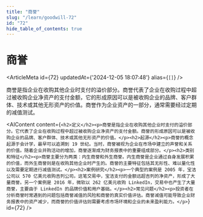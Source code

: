 ```yaml
---
title: "商誉"
slug: "/learn/goodwill-72"
id: "72"
hide_table_of_contents: true
---
```



# 商誉

<ArticleMeta id={72} updatedAt={'2024-12-05 18:07:48'} alias={`[]`} />
<div className='border-solid border-b border-t-0 my-4 border-[var(--ifm-color-gray-300)]' />

商誉是指企业在收购其他企业时支付的溢价部分。商誉代表了企业在收购过程中超过被收购企业净资产的支付金额，它的形成原因可以是被收购企业的品牌、客户群体、技术或其他无形资产的价值。商誉作为企业资产的一部分，通常需要经过定期的减值测试。

<AIContent content={`<h2>定义</h2><p>商誉是指企业在收购其他企业时支付的溢价部分。它代表了企业在收购过程中超过被收购企业净资产的支付金额。商誉的形成原因可以是被收购企业的品牌、客户群体、技术或其他无形资产的价值。</p><h2>起源</h2><p>商誉的概念起源于会计学，最早可以追溯到 19 世纪。当时，商誉被视为企业在市场中建立的声誉和关系的价值。随着企业并购活动的增加，商誉逐渐成为财务报表中的重要组成部分。</p><h2>类别和特征</h2><p>商誉主要分为两类：内生商誉和外生商誉。内生商誉是企业通过自身发展积累的价值，而外生商誉则是在收购其他企业时产生的。商誉的主要特征包括其无形性、难以量化性以及需要定期进行减值测试。</p><h2>案例研究</h2><p>一个典型的案例是 2005 年，宝洁公司以 570 亿美元收购吉列公司。这笔交易中，宝洁支付的金额远超吉列的净资产，形成了大量商誉。另一个案例是 2016 年，微软以 262 亿美元收购 LinkedIn，交易中也产生了大量商誉，主要由于 LinkedIn 的品牌价值和用户基础。</p><h2>常见问题</h2><p>投资者在分析商誉时常遇到的问题包括商誉减值的风险和商誉的真实价值评估。商誉减值可能导致企业财务报表中的资产减少，而商誉的价值评估则需要考虑市场环境和企业的未来盈利能力。</p>`} id={72} />
